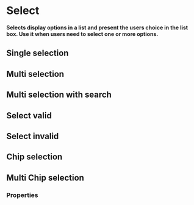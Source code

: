 # Select <ReactStabilityFlag status="unstable" />

**Selects display options in a list and present the users choice in the list box. Use it when users need to select one or more options.**

## Single selection

<DemoBlock demo="single-select" withThemeSwitcher />

## Multi selection

<DemoBlock demo="multi-select" withThemeSwitcher />

## Multi selection with search

<DemoBlock demo="multi-select-search" withThemeSwitcher />

## Select valid

<DemoBlock demo="validation-valid" withThemeSwitcher />

## Select invalid

<DemoBlock demo="validation-invalid" withThemeSwitcher />

## Chip selection

<DemoBlock demo="select-chip" withThemeSwitcher />

## Multi Chip selection

<DemoBlock demo="multi-select-chip" withThemeSwitcher />

### Properties

<PropTable component="Select" />
